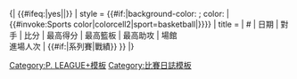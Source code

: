 <noinclude>{|
</noinclude>{{#ifeq:{{{first}}}|yes||<includeonly>{{Game log section end}}</includeonly>}}
{{Game log section start
| hide = {{#switch:{{{show|}}}|yes = |no = yes|#default = yes}}
| style = {{#if:{{{bgcolor|}}}|background-color: {{{bgcolor}}}; color: {{{color}}}|{{#invoke:Sports color|colorcell2|sport=basketball|{{{team}}}}}}}
| title = {{{1}}}
| # | 日期 | 對手 | 比分 | 最高得分 | 最高籃板 | 最高助攻 | 場館<br>進場人次 | {{#if:{{{playoffs|}}}|系列賽|戰績}}
}}<noinclude>
{{Game log section end}}
|}
[[Category:P. LEAGUE+模板]]
[[Category:比賽日誌模板]]
{{documentation|Template:P. LEAGUE+比賽日誌開頭/doc}}
</noinclude>
